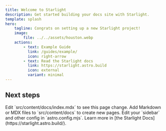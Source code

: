```yaml
---
title: Welcome to Starlight
description: Get started building your docs site with Starlight.
template: splash
hero:
    tagline: Congrats on setting up a new Starlight project!
    image:
        file: ../../assets/houston.webp
    actions:
        - text: Example Guide
          link: /guides/example/
          icon: right-arrow
        - text: Read the Starlight docs
          link: https://starlight.astro.build
          icon: external
          variant: minimal
---
```



## Next steps

<CardGrid stagger>
    <Card title='Update content' icon='pencil'>
        Edit `src/content/docs/index.mdx` to see this page change.
    </Card>
    <Card title='Add new content' icon='add-document'>
        Add Markdown or MDX files to `src/content/docs` to create new pages.
    </Card>
    <Card title='Configure your site' icon='setting'>
        Edit your `sidebar` and other config in `astro.config.mjs`.
    </Card>
    <Card title='Read the docs' icon='open-book'>
        Learn more in [the Starlight Docs](https://starlight.astro.build/).
    </Card>
</CardGrid>
